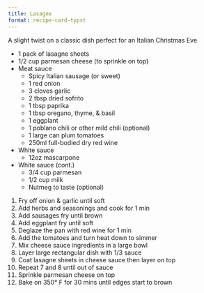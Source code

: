 ```yaml
---
title: Lasagne
format: recipe-card-typst
---
```


`#line(length: 75%)`{=typst}

A slight twist on a classic dish perfect for an Italian Christmas Eve

`#text(1.5em)[#underline[Ingredients]]`{=typst}

- 1 pack of lasagne sheets
- 1/2 cup parmesan cheese (to sprinkle on top)
- Meat sauce
  - Spicy Italian sausage (or sweet)
  - 1 red onion
  - 3 cloves garlic
  - 2 tbsp dried sofrito
  - 1 tbsp paprika
  - 1 tbsp oregano, thyme, & basil
  - 1 eggplant
  - 1 poblano chili or other mild chili (optional)
  - 1 large can plum tomatoes
  - 250ml full-bodied dry red wine
- White sauce
  - 12oz mascarpone
```{=typst}
#block(inset: 0.25em)[#text(weight: "bold", size: 2em)[Lasagne (cont.)]]
#line(length: 75%)
```
- White sauce (cont.)  
  - 3/4 cup parmesan
  - 1/2 cup milk
  - Nutmeg to taste (optional)

`#text(1.5em)[#underline[Directions]]`{=typst}

1. Fry off onion & garlic until soft
2. Add herbs and seasonings and cook for 1 min
3. Add sausages fry until brown
4. Add eggplant fry until soft
5. Deglaze the pan with red wine for 1 min
6. Add the tomatoes and turn heat down to simmer
7. Mix cheese sauce ingredients in a large bowl
8. Layer large rectangular dish with 1/3 sauce
9. Coat lasagne sheets in cheese sauce then layer on top
10. Repeat 7 and 8 until out of sauce
11. Sprinkle parmesan cheese on top
12. Bake on 350&deg; F for 30 mins until edges start to brown

